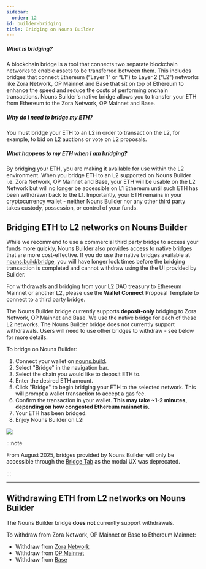 ```yaml
---
sidebar:
  order: 12
id: builder-bridging
title: Bridging on Nouns Builder
---
```


##### What is bridging?
A blockchain bridge is a tool that connects two separate blockchain networks to enable assets to be transferred between them. This includes bridges that connect Ethereum (“Layer 1” or “L1”) to Layer 2 (“L2”) networks like Zora Network, OP Mainnet and Base that sit on top of Ethereum to enhance the speed and reduce the costs of performing onchain transactions. Nouns Builder's native bridge allows you to transfer your ETH from Ethereum to the Zora Network, OP Mainnet and Base.

##### Why do I need to bridge my ETH?
You must bridge your ETH to an L2 in order to transact on the L2, for example, to bid on L2 auctions or vote on L2 proposals.

##### What happens to my ETH when I am bridging?

By bridging your ETH, you are making it available for use within the L2 environment. When you bridge ETH to an L2 supported on Nouns Builder i.e. Zora Network, OP Mainnet and Base, your ETH will be usable on the L2 Network but will no longer be accessible on L1 Ethereum until such ETH has been withdrawn back to the L1.  Importantly, your ETH remains in your cryptocurrency wallet - neither Nouns Builder nor any other third party takes custody, possession, or control of your funds.

## Bridging ETH to L2 networks on Nouns Builder

While we recommend to use a commercial third party bridge to access your funds more quickly, Nouns Builder also provides access to native bridges that are more cost-effective. If you do use the native bridges available at [nouns.build/bridge](https://nouns.build/bridge), you will have longer lock times before the bridging transaction is completed and cannot withdraw using the the UI provided by Builder.

For withdrawals and bridging from your L2 DAO treasury to Ethereum Mainnet or another L2, please use the **Wallet Connect** Proposal Template to connect to a third party bridge.

The Nouns Builder bridge currently supports **deposit-only** bridging to Zora Network, OP Mainnet and Base. We use the native bridge for each of these L2 networks. The Nouns Builder bridge does not currently support withdrawals. Users will need to use other bridges to withdraw - see below for more details.

To bridge on Nouns Builder:
1. Connect your wallet on [nouns.build](https://nouns.build).
2. Select "Bridge" in the navigation bar.
3. Select the chain you would like to deposit ETH to.
4. Enter the desired ETH amount.
5. Click "Bridge" to begin bridging your ETH to the selected network. This will prompt a wallet transaction to accept a gas fee.
6. Confirm the transaction in your wallet. **This may take ~1-2 minutes, depending on how congested Ethereum mainnet is.**
7. Your ETH has been bridged.
8. Enjoy Nouns Builder on L2!

![](https://hackmd.io/_uploads/SkWKEqnhn.png)

:::note

From August 2025, bridges provided by Nouns Builder will only be accessible through the [Bridge Tab](https://nouns.build/bridge) as the modal UX was deprecated.

:::

---

## Withdrawing ETH from L2 networks on Nouns Builder
The Nouns Builder bridge **does not** currently support withdrawals.

To withdraw from Zora Network, OP Mainnet or Base to Ethereum Mainnet:

- Withdraw from [Zora Network](https://bridge.zora.energy/)
- Withdraw from [OP Mainnet](https://app.optimism.io/bridge/withdraw)
- Withdraw from [Base](https://bridge.base.org/withdraw)

